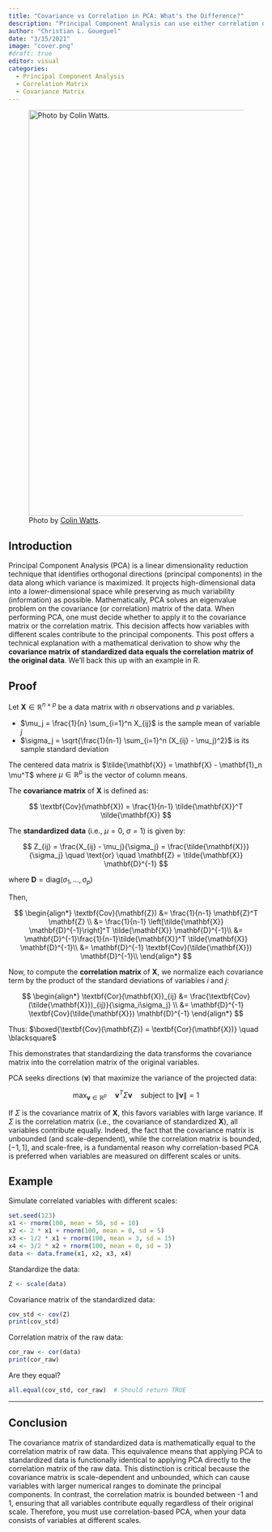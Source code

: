 ```yaml
---
title: "Covariance vs Correlation in PCA: What's the Difference?"
description: "Principal Component Analysis can use either correlation or covariance matrices, but when should you use which? This post walks through the fundamental differences between these two approaches."
author: "Christian L. Goueguel"
date: "3/15/2021"
image: "cover.png"
#draft: true
editor: visual
categories:
  - Principal Component Analysis
  - Correlation Matrix
  - Covariance Matrix
---
```


::: justified
![Photo by [Colin Watts](Photo%20by%20%3Ca%20href=%22https://unsplash.com/@colinwatts?utm_content=creditCopyText&utm_medium=referral&utm_source=unsplash%22%3EColin%20Watts%3C/a%3E%20on%20%3Ca%20href=%22https://unsplash.com/photos/mountains-reflect-in-a-still-blue-lake-Wr0vLdN3roE?utm_content=creditCopyText&utm_medium=referral&utm_source=unsplash%22%3EUnsplash%3C/a%3E).](cover.png){fig-align="center" width="800"}

## Introduction

Principal Component Analysis (PCA) is a linear dimensionality reduction technique that identifies orthogonal directions (principal components) in the data along which variance is maximized. It projects high-dimensional data into a lower-dimensional space while preserving as much variability (information) as possible. Mathematically, PCA solves an eigenvalue problem on the covariance (or correlation) matrix of the data. When performing PCA, one must decide whether to apply it to the covariance matrix or the correlation matrix. This decision affects how variables with different scales contribute to the principal components. This post offers a technical explanation with a mathematical derivation to show why the **covariance matrix of standardized data equals the correlation matrix of the original data**. We’ll back this up with an example in R.

## Proof

Let $\mathbf{X} \in \mathbb{R}^{n \times p}$ be a data matrix with $n$ observations and $p$ variables.

-   $\mu_j = \frac{1}{n} \sum_{i=1}^n X_{ij}$ is the sample mean of variable $j$
-   $\sigma_j = \sqrt{\frac{1}{n-1} \sum_{i=1}^n (X_{ij} - \mu_j)^2}$ is its sample standard deviation

The centered data matrix is $\tilde{\mathbf{X}} = \mathbf{X} - \mathbf{1}_n \mu^T$ where $\mu \in \mathbb{R}^p$ is the vector of column means.

The **covariance matrix** of $\mathbf{X}$ is defined as:

$$
\textbf{Cov}(\mathbf{X}) = \frac{1}{n-1} \tilde{\mathbf{X}}^T \tilde{\mathbf{X}}
$$

The **standardized data** (i.e., $\mu = 0$, $\sigma = 1$) is given by:

$$
Z_{ij} = \frac{X_{ij} - \mu_j}{\sigma_j} = \frac{\tilde{\mathbf{X}}}{\sigma_j} \quad \text{or} \quad \mathbf{Z} = \tilde{\mathbf{X}} \mathbf{D}^{-1}
$$

where $\mathbf{D} = \text{diag}(\sigma_1, \dots, \sigma_p)$

Then,

$$
\begin{align*} \textbf{Cov}(\mathbf{Z}) &= \frac{1}{n-1} \mathbf{Z}^T \mathbf{Z} \\
&= \frac{1}{n-1} \left[\tilde{\mathbf{X}} \mathbf{D}^{-1}\right]^T \tilde{\mathbf{X}} \mathbf{D}^{-1}\\
&= \mathbf{D}^{-1}\frac{1}{n-1}\tilde{\mathbf{X}}^T \tilde{\mathbf{X}} \mathbf{D}^{-1}\\
&= \mathbf{D}^{-1} \textbf{Cov}(\tilde{\mathbf{X}}) \mathbf{D}^{-1}\\
\end{align*}
$$

Now, to compute the **correlation matrix** of $\mathbf{X}$, we normalize each covariance term by the product of the standard deviations of variables $i$ and $j$:

$$
\begin{align*}
\textbf{Cor}(\mathbf{X})_{ij} &= \frac{\textbf{Cov}(\tilde{\mathbf{X}})_{ij}}{\sigma_i\sigma_j} \\ &= \mathbf{D}^{-1} \textbf{Cov}(\tilde{\mathbf{X}}) \mathbf{D}^{-1}
\end{align*}
$$

Thus: $\boxed{\textbf{Cov}(\mathbf{Z}) = \textbf{Cor}(\mathbf{X})} \quad \blacksquare$

This demonstrates that standardizing the data transforms the covariance matrix into the correlation matrix of the original variables.

PCA seeks directions ($\mathbf{v}$) that maximize the variance of the projected data:

$$
\max_{\mathbf{v} \in \mathbb{R}^p} \quad \mathbf{v}^T \Sigma \mathbf{v} \quad \text{subject to } \|\mathbf{v}\| = 1
$$

If $\Sigma$ is the covariance matrix of $\mathbf{X}$, this favors variables with large variance. If $\Sigma$ is the correlation matrix (i.e., the covariance of standardized $\mathbf{X}$), all variables contribute equally. Indeed, the fact that the covariance matrix is unbounded (and scale-dependent), while the correlation matrix is bounded, $[-1, 1]$, and scale-free, is a fundamental reason why correlation-based PCA is preferred when variables are measured on different scales or units.

## Example

Simulate correlated variables with different scales:

```r
set.seed(123)
x1 <- rnorm(100, mean = 50, sd = 10)
x2 <- 2 * x1 + rnorm(100, mean = 0, sd = 5)
x3 <- 1/2 * x1 + rnorm(100, mean = 3, sd = 15)
x4 <- 3/2 * x2 + rnorm(100, mean = 0, sd = 3)
data <- data.frame(x1, x2, x3, x4)
```

Standardize the data:

```r
Z <- scale(data)
```

Covariance matrix of the standardized data:

```r
cov_std <- cov(Z)
print(cov_std)
```

Correlation matrix of the raw data:

```r
cor_raw <- cor(data)
print(cor_raw)
```

Are they equal?

```r
all.equal(cov_std, cor_raw)  # Should return TRUE
```

------------------------------------------------------------------------

## Conclusion

The covariance matrix of standardized data is mathematically equal to the correlation matrix of raw data. This equivalence means that applying PCA to standardized data is functionally identical to applying PCA directly to the correlation matrix of the raw data. This distinction is critical because the covariance matrix is scale-dependent and unbounded, which can cause variables with larger numerical ranges to dominate the principal components. In contrast, the correlation matrix is bounded between -1 and 1, ensuring that all variables contribute equally regardless of their original scale. Therefore, you must use correlation-based PCA, when your data consists of variables at different scales.
:::
